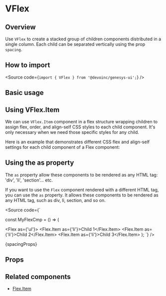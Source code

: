 

<Meta of={Stories} />

# VFlex

## Overview

Use `VFlex` to create a stacked group of children components distributed
in a single column. Each child can be separated vertically using the prop
`spacing`.

## How to import

<Source code={`import { VFlex } from '@devoinc/genesys-ui';`} />

## Basic usage

<Canvas of={Stories.Base} />

## Using VFlex.Item

We can use `VFlex.Item` component in a flex structure wrapping children to
assign flex, order, and align-self CSS styles to each child component. It's only
necessary when we need those specific styles for any child.

Here is an example that demonstrates different CSS flex and align-self
settings for each child component of a Flex component:

<Canvas of={Stories.VFlexAndVFlexItems} />

## Using the as property

The `as` property allow these components to be rendered as any HTML tag:
'div', 'li', 'section'... etc.

If you want to use the `Flex` component rendered with a different HTML tag, you
can use the `as` property.
It allows these components to be rendered as any HTML tag, such as div, li,
section, and so on.

<Source code={`

const MyFlexCmp = () => (

<Flex as={'ul'}>
  <Flex.Item as={'li'}>Child 1</Flex.Item>
  <Flex.Item as={'li'}>Child 2</Flex.Item>
  <Flex.Item as={'li'}>Child 3</Flex.Item>
</Flex>
); `} />

<Markdown>{spacingProps}</Markdown>

## Props

<ArgTypes of={Stories} />

## Related components

- [Flex.Item](?path=/story/components-layout-flex-flex-components--item)
